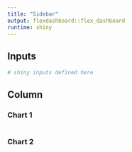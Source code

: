 ```yaml
---
title: "Sidebar"
output: flexdashboard::flex_dashboard
runtime: shiny
---
```


Inputs {.sidebar}
-------------------------------------

```r
# shiny inputs defined here
```
 
Column
-------------------------------------
    
### Chart 1
    
```r
```
    
### Chart 2

```r
```